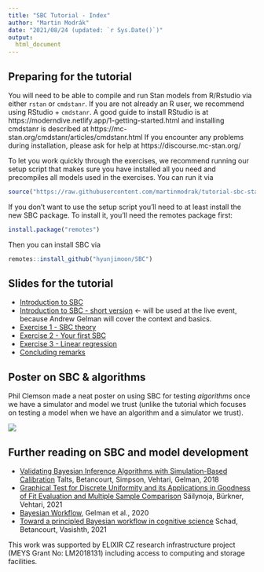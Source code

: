```yaml
---
title: "SBC Tutorial - Index"
author: "Martin Modrák"
date: "2021/08/24 (updated: `r Sys.Date()`)"
output:
  html_document
---
```


## Preparing for the tutorial

You will need to be able to compile and run Stan models from R/Rstudio via either `rstan` or `cmdstanr`. If you are not already an R user, we recommend using RStudio + `cmdstanr`. A good guide to install RStudio is at https://moderndive.netlify.app/1-getting-started.html and installing cmdstanr is described at
https://mc-stan.org/cmdstanr/articles/cmdstanr.html 
If you encounter any problems during installation, please ask for help at https://discourse.mc-stan.org/

To let you work quickly through the exercises, we recommend running our setup script that
makes sure you have installed all you need and precompiles all models used in the exercises. You can run it via

```r
source("https://raw.githubusercontent.com/martinmodrak/tutorial-sbc-stanconnect2021/main/setup_script.R")
```

If you don't want to use the setup script you'll need to at least install the new SBC package. 
To install it, you'll need the remotes package first:

```r
install.package("remotes")
```

Then you can install SBC via

```r
remotes::install_github("hyunjimoon/SBC")
```

## Slides for the tutorial

- [Introduction to SBC](sbc_intro.html)
- [Introduction to SBC - short version](sbc_intro_short.html) <- will be used at the live event, because Andrew Gelman will cover the context and basics.
- [Exercise 1 - SBC theory](exercise_1_theory.html)
- [Exercise 2 - Your first SBC](exercise_2_first_SBC.html)
- [Exercise 3 - Linear regression](exercise_3_regression.html)
- [Concluding remarks](conclusion.html)


## Poster on SBC & algorithms

Phil Clemson made a neat poster on using SBC for testing _algorithms_ once we have
a simulator and model we trust (unlike the tutorial which focuses on testing a model when we have an algorithm and a simulator we trust).

![](poster_phil.png)

## Further reading on SBC and model development

- [Validating Bayesian Inference Algorithms with Simulation-Based Calibration](https://arxiv.org/pdf/1804.06788.pdf) Talts, Betancourt, Simpson, Vehtari, Gelman, 2018
- [Graphical Test for Discrete Uniformity and its Applications in Goodness of Fit Evaluation and Multiple Sample Comparison](https://arxiv.org/abs/2103.10522) Säilynoja, Bürkner, Vehtari, 2021
- [Bayesian Workflow](https://arxiv.org/abs/2011.01808), Gelman et al., 2020
- [Toward a principled Bayesian workflow in cognitive science](https://psycnet.apa.org/record/2020-43606-001) Schad, Betancourt, Vasishth, 2021



This work was supported by ELIXIR CZ research infrastructure project (MEYS Grant No: LM2018131) including access to computing and storage facilities.
